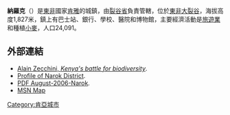{{NoteTA|G1=地名}}
{{Infobox settlement
  | name = 納羅克
  | settlement_type = 
  | image_skyline = Kenia-djoser2007-024.jpg
  | subdivision_type = 國家
  | subdivision_name = {{flag|Kenya}}
  | subdivision_type1 = 省
  | subdivision_name1 = [[裂谷省|裂谷省]]
  | latd  = 01 | latm  = 05 | latNS  = S
  | longd = 35 | longm = 52 | longEW = E
  | coordinate_type = city
  | coordinate_region = KE
  | coordinate_display=inline,title
  | pushpin_map = Kenya
}}

'''納羅克'''（{{lang-sw|Narok}}）是[[東非|東非]]國家[[肯雅|肯雅]]的城鎮，由[[裂谷省|裂谷省]]負責管轄，位於[[東非大裂谷|東非大裂谷]]，海拔高度1,827米，鎮上有巴士站、銀行、學校、醫院和博物館，主要經濟活動是[[旅遊業|旅遊業]]和種植[[小麥|小麥]]，人口24,091。

==外部連結==
* [http://mondediplo.com/2000/11/21masai Alain Zecchini, ''Kenya's battle for biodiversity''].
* [https://web.archive.org/web/20051124194110/http://www.nema.go.ke/profile_of_narok_district.htm Profile of Narok District].
* [http://www.aridland.go.ke/bulletins/August%202006-Narok.pdf PDF August-2006-Narok]{{dead link|date=2018年1月 |bot=InternetArchiveBot |fix-attempted=yes }}.
* [http://maps.msn.com/%28isdwhq3euftv0o45413ag555%29/map.aspx?lats1=-1.083333&lons1=35.866667&alts1=14&regn1=2 MSN Map]{{Dead link|date=2019年12月 |bot=InternetArchiveBot |fix-attempted=yes }}

[[Category:肯亞城市|Category:肯亞城市]]

{{kenya-stub}}
